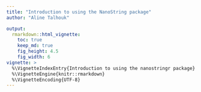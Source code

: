 ```yaml
---
title: "Introduction to using the NanoString package"
author: "Aline Talhouk"

output:
  rmarkdown::html_vignette:
    toc: true
    keep_md: true
    fig_height: 4.5
    fig_width: 6
vignette: >
  %\VignetteIndexEntry{Introduction to using the nanostringr package}
  %\VignetteEngine{knitr::rmarkdown}
  %\VignetteEncoding{UTF-8}
---
```

